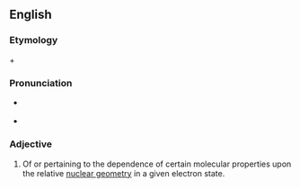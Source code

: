 ==English==

===Etymology===

{{prefix|stereo|electron}} + {{term|ic|lang=en}}

===Pronunciation===

* {{a|US}} {{IPA|stɛəɹiəˌilɛkˈtrɑnɪk}}
* {{rhymes|ɒnɪk}}

===Adjective===
{{en-adj|-}}

# {{context|biochemistry|lang=en}} Of or pertaining to the dependence of certain molecular properties upon the relative [[nuclear geometry]] in a given electron state.